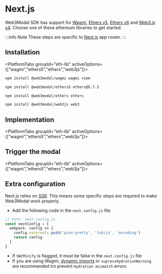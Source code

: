 




# Next.js

Web3Modal SDK has support for [Wagmi](https://wagmi.sh/), [Ethers v5](https://docs.ethers.org/v5/getting-started/),
[Ethers v6](https://docs.ethers.org/v6/) and [Web3.js v4](https://docs.web3js.org/).
Choose one of these ethereum libraries to get started.

:::info Note
These steps are specific to [Next.js](https://nextjs.org/) app router.
:::

## Installation

<PlatformTabs groupId="eth-lib" activeOptions={["wagmi","ethers5","ethers","web3js"]}>
<PlatformTabItem value="wagmi">

```bash npm2yarn
npm install @web3modal/wagmi wagmi viem
```

</PlatformTabItem>
<PlatformTabItem value="ethers5">

```bash npm2yarn
npm install @web3modal/ethers5 ethers@5.7.2
```

</PlatformTabItem>
<PlatformTabItem value="ethers">

```bash npm2yarn
npm install @web3modal/ethers ethers
```

</PlatformTabItem>
<PlatformTabItem value="web3js">

```bash npm2yarn
npm install @web3modal/web3js web3
```

</PlatformTabItem>
</PlatformTabs>

<CloudBanner />

## Implementation

<PlatformTabs groupId="eth-lib" activeOptions={["wagmi","ethers5","ethers","web3js"]}>
<PlatformTabItem value="wagmi">

<WagmiImplementation />

</PlatformTabItem>
<PlatformTabItem value="ethers5">

<Ethers5Implementation />

</PlatformTabItem>
<PlatformTabItem value="ethers">

<EthersImplementation />

</PlatformTabItem>
<PlatformTabItem value="web3js">

<Web3jsImplementation />

</PlatformTabItem>
</PlatformTabs>

## Trigger the modal

<PlatformTabs groupId="eth-lib" activeOptions={["wagmi","ethers5","ethers","web3js"]}>
<PlatformTabItem value="wagmi">

<WagmiModal />

</PlatformTabItem>
<PlatformTabItem value="ethers5">

<Ethers5Modal />

</PlatformTabItem>
<PlatformTabItem value="ethers">

<EthersModal />

</PlatformTabItem>
<PlatformTabItem value="web3js">

<Web3jsModal />

</PlatformTabItem>
</PlatformTabs>

## Extra configuration

Next.js relies on [SSR](https://nextjs.org/docs/pages/building-your-application/rendering/server-side-rendering). This means some specific steps are required to make Web3Modal work properly.

- Add the following code in the `next.config.js` file

```ts
// Path: next.config.js
const nextConfig = {
  webpack: config => {
    config.externals.push('pino-pretty', 'lokijs', 'encoding')
    return config
  }
}
```

- If `SWCMinify` is flagged, it must be false in the `next.config.js` file
- If you are using Wagmi, [dynamic imports](https://nextjs.org/docs/app/building-your-application/optimizing/lazy-loading#nextdynamic) or `supressHydrationWarning` are recommended tro prevent `Hydration mismatch` errors
